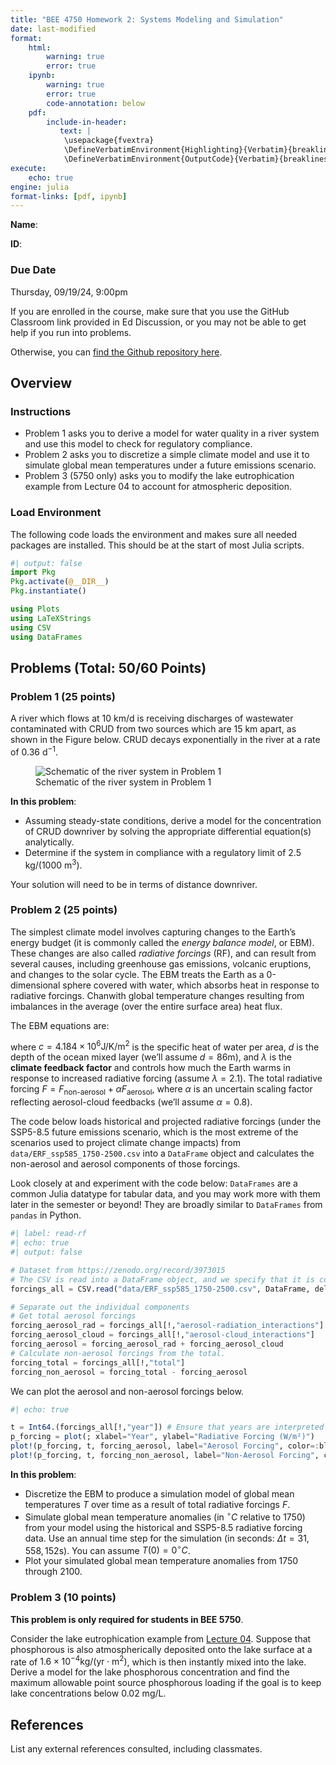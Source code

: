 ```yaml
---
title: "BEE 4750 Homework 2: Systems Modeling and Simulation"
date: last-modified
format:
    html:        
        warning: true
        error: true
    ipynb:
        warning: true
        error: true
        code-annotation: below
    pdf:
        include-in-header: 
           text: |
            \usepackage{fvextra}
            \DefineVerbatimEnvironment{Highlighting}{Verbatim}{breaklines,commandchars=\\\{\}}
            \DefineVerbatimEnvironment{OutputCode}{Verbatim}{breaklines,commandchars=\\\{\}}
execute: 
    echo: true
engine: julia
format-links: [pdf, ipynb]
---
```


::: {.content-visible when-format="ipynb"}
**Name**:

**ID**:
:::

::: {.callout-important icon=false}
### Due Date

Thursday, 09/19/24, 9:00pm
:::

::: {.content-visible when-format="html"}

:::{.callout-caution}

If you are enrolled in the course, make sure that you use the GitHub Classroom link provided in Ed Discussion, or you may not be able to get help if you run into problems.

Otherwise, you can [find the Github repository here]({{< var github_org.repo >}}/hw02).

:::

:::

## Overview

### Instructions

* Problem 1 asks you to derive a model for water quality in a river system and use this model to check for regulatory compliance.
* Problem 2 asks you to discretize a simple climate model and use it to simulate global mean temperatures under a future emissions scenario.
* Problem 3 (5750 only) asks you to modify the lake eutrophication example from Lecture 04 to account for atmospheric deposition.

### Load Environment

The following code loads the environment and makes sure all needed packages are installed. This should be at the start of most Julia scripts.

```julia
#| output: false
import Pkg
Pkg.activate(@__DIR__)
Pkg.instantiate()
```

```julia
using Plots
using LaTeXStrings
using CSV
using DataFrames
```

## Problems (Total: 50/60 Points)

::: {.cell .markdown}

### Problem 1 (25 points)

A river which flows at 10 km/d is receiving discharges of wastewater contaminated with CRUD from two sources which are 15 km apart, as shown in the Figure below.  CRUD decays exponentially in the river at a rate of 0.36 $\mathrm{d}^{-1}$. 
:::

![Schematic of the river system in Problem 1](figures/river_diagram.png)

::: {.cell .markdown}
**In this problem**:

* Assuming steady-state conditions, derive a model for the concentration of CRUD downriver by solving the appropriate differential equation(s) analytically.
* Determine if the system in compliance with a regulatory limit of 2.5 kg/(1000 m$^3$).
:::

::: {.callout-tip}
Your solution will need to be in terms of distance downriver.
:::

::: {.cell .markdown}
### Problem 2 (25 points)

The simplest climate model involves capturing changes to the Earth's energy budget (it is commonly called the *energy balance model*, or EBM). These changes are also called *radiative forcings* (RF), and can result from several causes, including greenhouse gas emissions, volcanic eruptions, and changes to the solar cycle. The EBM treats the Earth as a 0-dimensional sphere covered with water, which absorbs heat in response to radiative forcings. Chanwith global temperature changes resulting from imbalances in the average (over the entire surface area) heat flux. 

The EBM equations are:

\begin{align*}
\overbrace{\frac{dH}{dt}}^{\text{change in heat}} &= \overbrace{F}^{\substack{\text{radiative} \\ \text{forcing}}} - \overbrace{\lambda T}^{\substack{\text{change in} \\ \text{temperature}}} \\
\underbrace{C}_{\substack{\text{ocean heat} \\ \text{capacity}}} \frac{dT}{dt} &= F - \lambda T \\
c\underbrace{d}_{\substack{\text{ocean} \\ \text{mixing depth}}} \frac{dT}{dt} &= F - \lambda T,
\end{align*}

where $c = 4.184\times 10^6 \mathrm{J/K/m}^2$ is the specific heat of water per area, $d$ is the depth of the ocean mixed layer (we'll assume $d = 86 \mathrm{m}$), and $\lambda$ is the **climate feedback factor** and controls how much the Earth warms in response to increased radiative forcing (assume $\lambda = 2.1$). The total radiative forcing $F = F_\text{non-aerosol} + \alpha F_\text{aerosol}$, where $\alpha$ is an uncertain scaling factor reflecting aerosol-cloud feedbacks (we'll assume $\alpha = 0.8$). 

The code below loads historical and projected radiative forcings (under the SSP5-8.5 future emissions scenario, which is the most extreme of the scenarios used to project climate change impacts) from `data/ERF_ssp585_1750-2500.csv` into a `DataFrame` object and calculates the non-aerosol and aerosol components of those forcings.

:::

::: {.callout-tip}
Look closely at and experiment with the code below: `DataFrames` are a common Julia datatype for tabular data, and you may work more with them later in the semester or beyond! They are broadly similar to `DataFrames` from `pandas` in Python.
:::

```julia
#| label: read-rf
#| echo: true
#| output: false

# Dataset from https://zenodo.org/record/3973015
# The CSV is read into a DataFrame object, and we specify that it is comma delimited
forcings_all = CSV.read("data/ERF_ssp585_1750-2500.csv", DataFrame, delim=",")

# Separate out the individual components
# Get total aerosol forcings
forcing_aerosol_rad = forcings_all[!,"aerosol-radiation_interactions"]
forcing_aerosol_cloud = forcings_all[!,"aerosol-cloud_interactions"]
forcing_aerosol = forcing_aerosol_rad + forcing_aerosol_cloud
# Calculate non-aerosol forcings from the total.
forcing_total = forcings_all[!,"total"]
forcing_non_aerosol = forcing_total - forcing_aerosol
```

We can plot the aerosol and non-aerosol forcings below.

```julia
#| echo: true

t = Int64.(forcings_all[!,"year"]) # Ensure that years are interpreted as integers
p_forcing = plot(; xlabel="Year", ylabel="Radiative Forcing (W/m²)")
plot!(p_forcing, t, forcing_aerosol, label="Aerosol Forcing", color=:blue, linewidth=2)
plot!(p_forcing, t, forcing_non_aerosol, label="Non-Aerosol Forcing", color=:red, linewidth=2)
```

::: {.cell .markdown}

**In this problem**:

* Discretize the EBM to produce a simulation model of global mean temperatures $T$ over time as a result of total radiative forcings $F$.
* Simulate global mean temperature anomalies (in $^\circ C$ relative to 1750) from your model using the historical and SSP5-8.5 radiative forcing data. Use an annual time step for the simulation (in seconds: $\Delta t = 31,558,152 \mathrm{s}$). You can assume $T(0) = 0^\circ C$.
* Plot your simulated global mean temperature anomalies from 1750 through 2100.
:::

::: {.cell .markdown}
### Problem 3 (10 points)

**This problem is only required for students in BEE 5750**.

Consider the lake eutrophication example from [Lecture 04](https://viveks.me/environmental-systems-analysis/slides/lecture04-eutrophication-modeling.html#/title-slide). Suppose that phosphorous is also atmospherically deposited onto the lake surface at a rate of $1.6 \times 10^{-4} \mathrm{kg/(yr} \cdot \mathrm{m}^2)$, which is then instantly mixed into the lake. Derive a model for the lake phosphorous concentration and find the maximum allowable point source phosphorous loading if the goal is to keep lake concentrations below 0.02 mg/L.

:::

::: {.cell .markdown}
## References

List any external references consulted, including classmates.
:::
